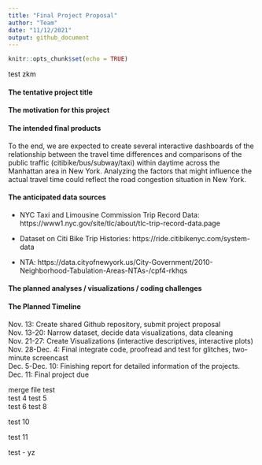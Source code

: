 ```yaml
---
title: "Final Project Proposal"
author: "Team"
date: "11/12/2021"
output: github_document
---
```


```r
knitr::opts_chunk$set(echo = TRUE)
```

test zkm

#### The tentative project title
#### The motivation for this project

#### The intended final products
To the end, we are expected to create several interactive dashboards of the relationship between the travel time differences and comparisons of the public traffic (citibike/bus/subway/taxi) within daytime across the Manhattan area in New York. Analyzing the factors that might influence the actual travel time could reflect the road congestion situation in New York.

#### The anticipated data sources

* NYC Taxi and Limousine Commission Trip Record Data: https://www1.nyc.gov/site/tlc/about/tlc-trip-record-data.page

* Dataset on Citi Bike Trip Histories: https://ride.citibikenyc.com/system-data

* NTA: https://data.cityofnewyork.us/City-Government/2010-Neighborhood-Tabulation-Areas-NTAs-/cpf4-rkhqs

#### The planned analyses / visualizations / coding challenges

#### The Planned Timeline
Nov. 13: Create shared Github repository, submit project proposal  
Nov. 13-20: Narrow dataset, decide data visualizations, data cleaning  
Nov. 21-27: Create Visualizations (interactive descriptives, interactive plots)  
Nov. 28-Dec. 4: Final integrate code, proofread and test for glitches, two-minute screencast  
Dec. 5-Dec. 10: Finishing report for detailed information of the projects.  
Dec. 11: Final project due

merge file test  
test 4 
test 5  
test 6
test 8

test 10

test 11


test - yz

